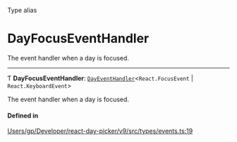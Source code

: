 <SectionTitle>Type alias</SectionTitle>

# DayFocusEventHandler

<Description>

The event handler when a day is focused.

</Description>

---

Ƭ **DayFocusEventHandler**: [`DayEventHandler`](/api/types/DayEventHandler.md)\<`React.FocusEvent` \| `React.KeyboardEvent`\>

The event handler when a day is focused.

#### Defined in

[Users/gp/Developer/react-day-picker/v9/src/types/events.ts:19](https://github.com/gpbl/react-day-picker/blob/4d332a01b/src/types/events.ts#L19)
